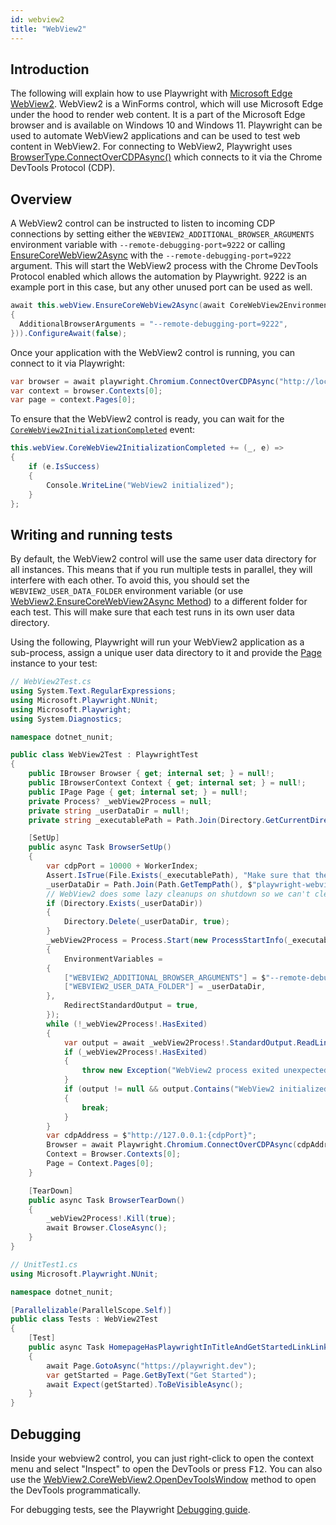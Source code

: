 ```yaml
---
id: webview2
title: "WebView2"
---
```


## Introduction

The following will explain how to use Playwright with [Microsoft Edge WebView2](https://docs.microsoft.com/en-us/microsoft-edge/webview2/). WebView2 is a WinForms control, which will use Microsoft Edge under the hood to render web content. It is a part of the Microsoft Edge browser and is available on Windows 10 and Windows 11. Playwright can be used to automate WebView2 applications and can be used to test web content in WebView2. For connecting to WebView2, Playwright uses [BrowserType.ConnectOverCDPAsync()](/api/class-browsertype.mdx#browser-type-connect-over-cdp) which connects to it via the Chrome DevTools Protocol (CDP).

## Overview

A WebView2 control can be instructed to listen to incoming CDP connections by setting either the `WEBVIEW2_ADDITIONAL_BROWSER_ARGUMENTS` environment variable with `--remote-debugging-port=9222` or calling [EnsureCoreWebView2Async](https://docs.microsoft.com/en-us/dotnet/api/microsoft.web.webview2.wpf.webview2.ensurecorewebview2async?view=webview2-dotnet-1.0.1343.22) with the `--remote-debugging-port=9222` argument. This will start the WebView2 process with the Chrome DevTools Protocol enabled which allows the automation by Playwright. 9222 is an example port in this case, but any other unused port can be used as well.

```csharp
await this.webView.EnsureCoreWebView2Async(await CoreWebView2Environment.CreateAsync(null, null, new CoreWebView2EnvironmentOptions()
{
  AdditionalBrowserArguments = "--remote-debugging-port=9222",
})).ConfigureAwait(false);
```

Once your application with the WebView2 control is running, you can connect to it via Playwright:

```csharp
var browser = await playwright.Chromium.ConnectOverCDPAsync("http://localhost:9222");
var context = browser.Contexts[0];
var page = context.Pages[0];
```

To ensure that the WebView2 control is ready, you can wait for the [`CoreWebView2InitializationCompleted`](https://learn.microsoft.com/en-us/dotnet/api/microsoft.web.webview2.wpf.webview2.corewebview2initializationcompleted?view=webview2-dotnet-1.0.1343.22) event:

```csharp
this.webView.CoreWebView2InitializationCompleted += (_, e) =>
{
    if (e.IsSuccess)
    {
        Console.WriteLine("WebView2 initialized");
    }
};
```

## Writing and running tests

By default, the WebView2 control will use the same user data directory for all instances. This means that if you run multiple tests in parallel, they will interfere with each other. To avoid this, you should set the `WEBVIEW2_USER_DATA_FOLDER` environment variable (or use [WebView2.EnsureCoreWebView2Async Method](https://docs.microsoft.com/en-us/dotnet/api/microsoft.web.webview2.wpf.webview2.ensurecorewebview2async?view=webview2-dotnet-1.0.1343.22)) to a different folder for each test. This will make sure that each test runs in its own user data directory.

Using the following, Playwright will run your WebView2 application as a sub-process, assign a unique user data directory to it and provide the [Page] instance to your test:

<!-- source code is available here to verify that the examples are working https://github.com/mxschmitt/playwright-webview2-demo -->

```csharp
// WebView2Test.cs
using System.Text.RegularExpressions;
using Microsoft.Playwright.NUnit;
using Microsoft.Playwright;
using System.Diagnostics;

namespace dotnet_nunit;

public class WebView2Test : PlaywrightTest
{
    public IBrowser Browser { get; internal set; } = null!;
    public IBrowserContext Context { get; internal set; } = null!;
    public IPage Page { get; internal set; } = null!;
    private Process? _webView2Process = null;
    private string _userDataDir = null!;
    private string _executablePath = Path.Join(Directory.GetCurrentDirectory(), @"..\..\..\..\webview2-app\bin\Debug\net8.0-windows\webview2.exe");

    [SetUp]
    public async Task BrowserSetUp()
    {
        var cdpPort = 10000 + WorkerIndex;
        Assert.IsTrue(File.Exists(_executablePath), "Make sure that the executable exists");
        _userDataDir = Path.Join(Path.GetTempPath(), $"playwright-webview2-tests/user-data-dir-{TestContext.CurrentContext.WorkerId}");
        // WebView2 does some lazy cleanups on shutdown so we can't clean it up after each test
        if (Directory.Exists(_userDataDir))
        {
            Directory.Delete(_userDataDir, true);
        }
        _webView2Process = Process.Start(new ProcessStartInfo(_executablePath)
        {
            EnvironmentVariables =
        {
            ["WEBVIEW2_ADDITIONAL_BROWSER_ARGUMENTS"] = $"--remote-debugging-port={cdpPort}",
            ["WEBVIEW2_USER_DATA_FOLDER"] = _userDataDir,
        },
            RedirectStandardOutput = true,
        });
        while (!_webView2Process!.HasExited)
        {
            var output = await _webView2Process!.StandardOutput.ReadLineAsync();
            if (_webView2Process!.HasExited)
            {
                throw new Exception("WebView2 process exited unexpectedly");
            }
            if (output != null && output.Contains("WebView2 initialized"))
            {
                break;
            }
        }
        var cdpAddress = $"http://127.0.0.1:{cdpPort}";
        Browser = await Playwright.Chromium.ConnectOverCDPAsync(cdpAddress);
        Context = Browser.Contexts[0];
        Page = Context.Pages[0];
    }

    [TearDown]
    public async Task BrowserTearDown()
    {
        _webView2Process!.Kill(true);
        await Browser.CloseAsync();
    }
}
```

```csharp
// UnitTest1.cs
using Microsoft.Playwright.NUnit;

namespace dotnet_nunit;

[Parallelizable(ParallelScope.Self)]
public class Tests : WebView2Test
{
    [Test]
    public async Task HomepageHasPlaywrightInTitleAndGetStartedLinkLinkingtoTheIntroPage()
    {
        await Page.GotoAsync("https://playwright.dev");
        var getStarted = Page.GetByText("Get Started");
        await Expect(getStarted).ToBeVisibleAsync();
    }
}
```

## Debugging

Inside your webview2 control, you can just right-click to open the context menu and select "Inspect" to open the DevTools or press <kbd>F12</kbd>. You can also use the [WebView2.CoreWebView2.OpenDevToolsWindow](https://learn.microsoft.com/en-us/dotnet/api/microsoft.web.webview2.core.corewebview2.opendevtoolswindow?view=webview2-dotnet-1.0.1462.37) method to open the DevTools programmatically.

For debugging tests, see the Playwright [Debugging guide](./debug).


[Accessibility]: /api/class-accessibility.mdx "Accessibility"
[APIRequest]: /api/class-apirequest.mdx "APIRequest"
[APIRequestContext]: /api/class-apirequestcontext.mdx "APIRequestContext"
[APIResponse]: /api/class-apiresponse.mdx "APIResponse"
[APIResponseAssertions]: /api/class-apiresponseassertions.mdx "APIResponseAssertions"
[Browser]: /api/class-browser.mdx "Browser"
[BrowserContext]: /api/class-browsercontext.mdx "BrowserContext"
[BrowserType]: /api/class-browsertype.mdx "BrowserType"
[CDPSession]: /api/class-cdpsession.mdx "CDPSession"
[CDPSessionEvent]: /api/class-cdpsessionevent.mdx "CDPSessionEvent"
[Clock]: /api/class-clock.mdx "Clock"
[ConsoleMessage]: /api/class-consolemessage.mdx "ConsoleMessage"
[Dialog]: /api/class-dialog.mdx "Dialog"
[Download]: /api/class-download.mdx "Download"
[ElementHandle]: /api/class-elementhandle.mdx "ElementHandle"
[FileChooser]: /api/class-filechooser.mdx "FileChooser"
[FormData]: /api/class-formdata.mdx "FormData"
[Frame]: /api/class-frame.mdx "Frame"
[FrameLocator]: /api/class-framelocator.mdx "FrameLocator"
[JSHandle]: /api/class-jshandle.mdx "JSHandle"
[Keyboard]: /api/class-keyboard.mdx "Keyboard"
[Locator]: /api/class-locator.mdx "Locator"
[LocatorAssertions]: /api/class-locatorassertions.mdx "LocatorAssertions"
[Mouse]: /api/class-mouse.mdx "Mouse"
[Page]: /api/class-page.mdx "Page"
[PageAssertions]: /api/class-pageassertions.mdx "PageAssertions"
[Playwright]: /api/class-playwright.mdx "Playwright"
[PlaywrightAssertions]: /api/class-playwrightassertions.mdx "PlaywrightAssertions"
[Request]: /api/class-request.mdx "Request"
[Response]: /api/class-response.mdx "Response"
[Route]: /api/class-route.mdx "Route"
[Selectors]: /api/class-selectors.mdx "Selectors"
[TimeoutError]: /api/class-timeouterror.mdx "TimeoutError"
[Touchscreen]: /api/class-touchscreen.mdx "Touchscreen"
[Tracing]: /api/class-tracing.mdx "Tracing"
[Video]: /api/class-video.mdx "Video"
[WebError]: /api/class-weberror.mdx "WebError"
[WebSocket]: /api/class-websocket.mdx "WebSocket"
[WebSocketFrame]: /api/class-websocketframe.mdx "WebSocketFrame"
[Worker]: /api/class-worker.mdx "Worker"
[Element]: https://developer.mozilla.org/en-US/docs/Web/API/element "Element"
[EvaluationArgument]: /evaluating.mdx#evaluation-argument "EvaluationArgument"
[Promise]: https://developer.mozilla.org/en-US/docs/Web/JavaScript/Reference/Global_Objects/Promise "Promise"
[iterator]: https://developer.mozilla.org/en-US/docs/Web/JavaScript/Reference/Iteration_protocols "Iterator"
[origin]: https://developer.mozilla.org/en-US/docs/Glossary/Origin "Origin"
[selector]: https://developer.mozilla.org/en-US/docs/Web/CSS/CSS_Selectors "selector"
[Serializable]: https://developer.mozilla.org/en-US/docs/Web/JavaScript/Reference/Global_Objects/JSON/stringify#Description "Serializable"
[UIEvent.detail]: https://developer.mozilla.org/en-US/docs/Web/API/UIEvent/detail "UIEvent.detail"
[UnixTime]: https://en.wikipedia.org/wiki/Unix_time "Unix Time"
[xpath]: https://developer.mozilla.org/en-US/docs/Web/XPath "xpath"

[bool]: https://docs.microsoft.com/en-us/dotnet/api/system.boolean "bool"
[double]: https://docs.microsoft.com/en-us/dotnet/api/system.double "double"
[byte]: https://docs.microsoft.com/en-us/dotnet/api/system.byte "byte"
[int]: https://docs.microsoft.com/en-us/dotnet/api/system.int32 "int"
[void]: https://docs.microsoft.com/en-us/dotnet/csharp/language-reference/builtin-types/void "void"
[string]: https://docs.microsoft.com/en-us/dotnet/api/system.string "string"
[URL]: https://nodejs.org/api/url.html "URL"
[Regex]: https://docs.microsoft.com/en-us/dotnet/api/system.text.regularexpressions.regex "Regex"

[Action]: https://docs.microsoft.com/en-us/dotnet/api/system.action-1 "Action"
[Func]: https://docs.microsoft.com/en-us/dotnet/api/system.func-2 "Func"
[IEnumerable]: https://docs.microsoft.com/en-us/dotnet/api/system.collections.ienumerable "IEnumerable"
[IDictionary]: https://docs.microsoft.com/en-us/dotnet/api/system.collections.idictionary "IDictionary"
[Task]: https://docs.microsoft.com/en-us/dotnet/api/system.threading.tasks.task?view=net-5.0 "Task"
[IReadOnlyDictionary]: https://docs.microsoft.com/en-us/dotnet/api/system.collections.generic.ireadonlydictionary-2 "IReadOnlyDictionary"
[JsonElement]: https://docs.microsoft.com/en-us/dotnet/api/system.text.json.jsonelement "JsonElement"

[all available image tags]: https://mcr.microsoft.com/en-us/product/playwright/dotnet/about "all available image tags"
[Microsoft Artifact Registry]: https://mcr.microsoft.com/en-us/product/playwright/dotnet/about "Microsoft Artifact Registry"
[Dockerfile.jammy]: https://github.com/microsoft/playwright-dotnet/blob/main/utils/docker/Dockerfile.jammy "Dockerfile.jammy"
